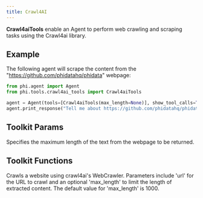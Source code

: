 ```yaml
---
title: Crawl4AI
---
```


**Crawl4aiTools** enable an Agent to perform web crawling and scraping tasks using the Crawl4ai library.

## Example

The following agent will scrape the content from the "https://github.com/phidatahq/phidata" webpage:

```python cookbook/tools/crawl4ai_tools.py
from phi.agent import Agent
from phi.tools.crawl4ai_tools import Crawl4aiTools

agent = Agent(tools=[Crawl4aiTools(max_length=None)], show_tool_calls=True)
agent.print_response("Tell me about https://github.com/phidatahq/phidata.", markdown=True)
```

## Toolkit Params

<ResponseField name="max_length" type="int" default="1000">
  Specifies the maximum length of the text from the webpage to be returned.
</ResponseField>

## Toolkit Functions

<ResponseField name="web_crawler">
  Crawls a website using crawl4ai's WebCrawler. Parameters include 'url' for the
  URL to crawl and an optional 'max_length' to limit the length of extracted
  content. The default value for 'max_length' is 1000.
</ResponseField>
